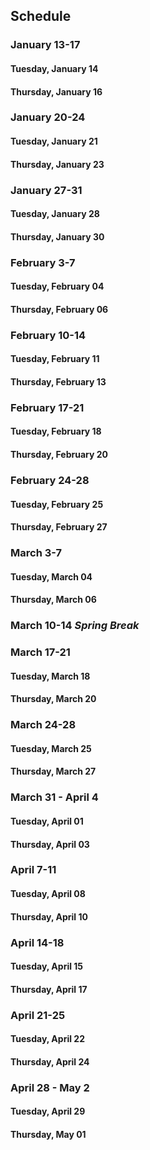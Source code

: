 ## Schedule

### January 13-17 {- #week-01}

#### Tuesday, January 14 {-}

#### Thursday, January 16 {-}

### January 20-24 {- #week-02}

#### Tuesday, January 21 {-}

#### Thursday, January 23 {-}

### January 27-31 {- #week-03}

#### Tuesday, January 28 {-}

#### Thursday, January 30 {-}

### February 3-7 {- #week-04}

#### Tuesday, February 04 {-}

#### Thursday, February 06 {-}

### February 10-14 {- #week-05}

#### Tuesday, February 11 {-}

#### Thursday, February 13 {-}

### February 17-21 {- #week-06}

#### Tuesday, February 18 {-}

#### Thursday, February 20 {-}

### February 24-28 {- #week-07}

#### Tuesday, February 25 {-}

#### Thursday, February 27 {-}

### March 3-7 {- #week-08}

#### Tuesday, March 04 {-}

#### Thursday, March 06 {-}

### March 10-14 *Spring Break*

### March 17-21 {- #week-09}

#### Tuesday, March 18 {-}

#### Thursday, March 20 {-}

### March 24-28 {- #week-10}

#### Tuesday, March 25 {-}

#### Thursday, March 27 {-}

### March 31 - April 4 {- #week-11}

#### Tuesday, April 01 {-}

#### Thursday, April 03 {-}

### April 7-11 {- #week-12}

#### Tuesday, April 08 {-}

#### Thursday, April 10 {-}

### April 14-18 {- #week-13}

#### Tuesday, April 15 {-}

#### Thursday, April 17 {-}

### April 21-25 {- #week-14}

#### Tuesday, April 22 {-}

#### Thursday, April 24 {-}

### April 28 - May 2 {- #week-15}

#### Tuesday, April 29 {-}

#### Thursday, May 01 {-}
